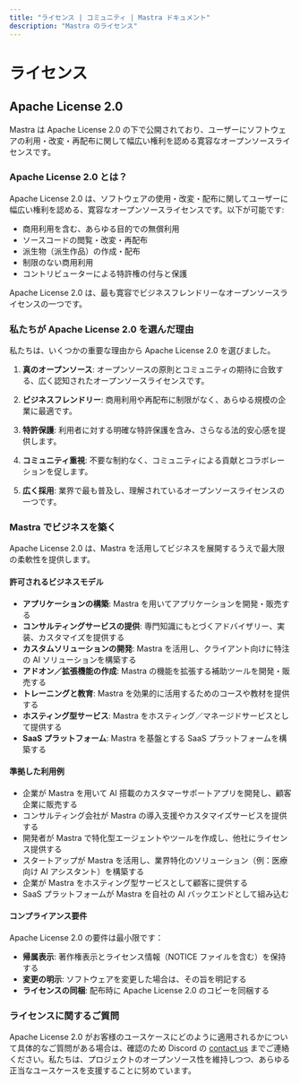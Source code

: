 ```yaml
---
title: "ライセンス | コミュニティ | Mastra ドキュメント"
description: "Mastra のライセンス"
---
```


# ライセンス

## Apache License 2.0

Mastra は Apache License 2.0 の下で公開されており、ユーザーにソフトウェアの利用・改変・再配布に関して幅広い権利を認める寛容なオープンソースライセンスです。

### Apache License 2.0 とは？

Apache License 2.0 は、ソフトウェアの使用・改変・配布に関してユーザーに幅広い権利を認める、寛容なオープンソースライセンスです。以下が可能です:

- 商用利用を含む、あらゆる目的での無償利用
- ソースコードの閲覧・改変・再配布
- 派生物（派生作品）の作成・配布
- 制限のない商用利用
- コントリビューターによる特許権の付与と保護

Apache License 2.0 は、最も寛容でビジネスフレンドリーなオープンソースライセンスの一つです。

### 私たちが Apache License 2.0 を選んだ理由

私たちは、いくつかの重要な理由から Apache License 2.0 を選びました。

1. **真のオープンソース**: オープンソースの原則とコミュニティの期待に合致する、広く認知されたオープンソースライセンスです。

2. **ビジネスフレンドリー**: 商用利用や再配布に制限がなく、あらゆる規模の企業に最適です。

3. **特許保護**: 利用者に対する明確な特許保護を含み、さらなる法的安心感を提供します。

4. **コミュニティ重視**: 不要な制約なく、コミュニティによる貢献とコラボレーションを促します。

5. **広く採用**: 業界で最も普及し、理解されているオープンソースライセンスの一つです。

### Mastra でビジネスを築く

Apache License 2.0 は、Mastra を活用してビジネスを展開するうえで最大限の柔軟性を提供します。

#### 許可されるビジネスモデル

- **アプリケーションの構築**: Mastra を用いてアプリケーションを開発・販売する
- **コンサルティングサービスの提供**: 専門知識にもとづくアドバイザリー、実装、カスタマイズを提供する
- **カスタムソリューションの開発**: Mastra を活用し、クライアント向けに特注の AI ソリューションを構築する
- **アドオン／拡張機能の作成**: Mastra の機能を拡張する補助ツールを開発・販売する
- **トレーニングと教育**: Mastra を効果的に活用するためのコースや教材を提供する
- **ホスティング型サービス**: Mastra をホスティング／マネージドサービスとして提供する
- **SaaS プラットフォーム**: Mastra を基盤とする SaaS プラットフォームを構築する

#### 準拠した利用例

- 企業が Mastra を用いて AI 搭載のカスタマーサポートアプリを開発し、顧客企業に販売する
- コンサルティング会社が Mastra の導入支援やカスタマイズサービスを提供する
- 開発者が Mastra で特化型エージェントやツールを作成し、他社にライセンス提供する
- スタートアップが Mastra を活用し、業界特化のソリューション（例：医療向け AI アシスタント）を構築する
- 企業が Mastra をホスティング型サービスとして顧客に提供する
- SaaS プラットフォームが Mastra を自社の AI バックエンドとして組み込む

#### コンプライアンス要件

Apache License 2.0 の要件は最小限です：

- **帰属表示**: 著作権表示とライセンス情報（NOTICE ファイルを含む）を保持する
- **変更の明示**: ソフトウェアを変更した場合は、その旨を明記する
- **ライセンスの同梱**: 配布時に Apache License 2.0 のコピーを同梱する

### ライセンスに関するご質問

Apache License 2.0 がお客様のユースケースにどのように適用されるかについて具体的なご質問がある場合は、確認のため Discord の [contact us](https://discord.gg/BTYqqHKUrf) までご連絡ください。私たちは、プロジェクトのオープンソース性を維持しつつ、あらゆる正当なユースケースを支援することに努めています。